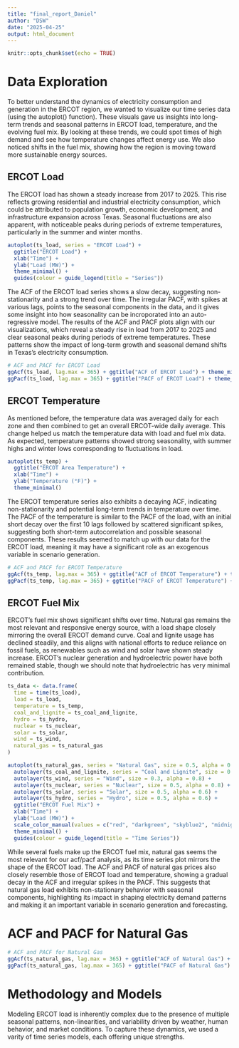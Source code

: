 ```yaml
---
title: "final_report_Daniel"
author: "DSW"
date: "2025-04-25"
output: html_document
---
```


```r
knitr::opts_chunk$set(echo = TRUE)
```
# Data Exploration

To better understand the dynamics of electricity consumption and generation in the ERCOT region, we wanted to visualize our time series data (using the autoplot() function). These visuals gave us insights into long-term trends and seasonal patterns in ERCOT load, temperature, and the evolving fuel mix. By looking at these trends, we could spot times of high demand and see how temperature changes affect energy use. We also noticed shifts in the fuel mix, showing how the region is moving toward more sustainable energy sources.

## ERCOT Load

The ERCOT load has shown a steady increase from 2017 to 2025. This rise reflects growing residential and industrial electricity consumption, which could be attributed to population growth, economic development, and infrastructure expansion across Texas. Seasonal fluctuations are also apparent, with noticeable peaks during periods of extreme temperatures, particularly in the summer and winter months.

```r
autoplot(ts_load, series = "ERCOT Load") +
  ggtitle("ERCOT Load") +
  xlab("Time") +
  ylab("Load (MW)") +
  theme_minimal() +
  guides(colour = guide_legend(title = "Series"))
```

The ACF of the ERCOT load series shows a slow decay, suggesting non-stationarity and a strong trend over time. The irregular PACF, with spikes at various lags, points to the seasonal components in the data, and it gives some insight into how seasonality can be incroporated into an auto-regressive model. The results of the ACF and PACF plots align with our visualizations, which reveal a steady rise in load from 2017 to 2025 and clear seasonal peaks during periods of extreme temperatures. These patterns show the impact of long-term growth and seasonal demand shifts in Texas's electricity consumption.

```r
# ACF and PACF for ERCOT Load
ggAcf(ts_load, lag.max = 365) + ggtitle("ACF of ERCOT Load") + theme_minimal()
ggPacf(ts_load, lag.max = 365) + ggtitle("PACF of ERCOT Load") + theme_minimal()
```

## ERCOT Temperature

As mentioned before, the temperature data was averaged daily for each zone and then combined to get an overall ERCOT-wide daily average. This change helped us match the temperature data with load and fuel mix data. As expected, temperature patterns showed strong seasonality, with summer highs and winter lows corresponding to fluctuations in load. 

```r
autoplot(ts_temp) +
  ggtitle("ERCOT Area Temperature") +
  xlab("Time") +
  ylab("Temperature (°F)") +
  theme_minimal()
```

The ERCOT temperature series also exhibits a decaying ACF, indicating non-stationarity and potential long-term trends in temperature over time. The PACF of the temperature is similar to the PACF of the load, with an initial short decay over the first 10 lags followed by scattered significant spikes, suggesting both short-term autocorrelation and possible seasonal components. These results seemed to match up with our data for the ERCOT load, meaning it may have a significant role as an exogenous variable in scenario generation.


```r
# ACF and PACF for ERCOT Temperature
ggAcf(ts_temp, lag.max = 365) + ggtitle("ACF of ERCOT Temperature") + theme_minimal()
ggPacf(ts_temp, lag.max = 365) + ggtitle("PACF of ERCOT Temperature") + theme_minimal()
```

## ERCOT Fuel Mix

ERCOT’s fuel mix shows significant shifts over time. Natural gas remains the most relevant and responsive energy source, with a load shape closely mirroring the overall ERCOT demand curve. Coal and lignite usage has declined steadily, and this aligns with national efforts to reduce reliance on fossil fuels, as renewables such as wind and solar have shown steady increase. ERCOT's nuclear generation and hydroelectric power have both remained stable, though we should note that hydroelectric has very minimal contribution.

```r
ts_data <- data.frame(
  time = time(ts_load),
  load = ts_load,
  temperature = ts_temp,
  coal_and_lignite = ts_coal_and_lignite,
  hydro = ts_hydro,
  nuclear = ts_nuclear,
  solar = ts_solar,
  wind = ts_wind,
  natural_gas = ts_natural_gas
)

autoplot(ts_natural_gas, series = "Natural Gas", size = 0.5, alpha = 0.6) +
  autolayer(ts_coal_and_lignite, series = "Coal and Lignite", size = 0.5, alpha = 0.8) +
  autolayer(ts_wind, series = "Wind", size = 0.3, alpha = 0.8) +
  autolayer(ts_nuclear, series = "Nuclear", size = 0.5, alpha = 0.8) +
  autolayer(ts_solar, series = "Solar", size = 0.5, alpha = 0.6) +
  autolayer(ts_hydro, series = "Hydro", size = 0.5, alpha = 0.6) +
  ggtitle("ERCOT Fuel Mix") +
  xlab("Time") +
  ylab("Load (MW)") +
  scale_color_manual(values = c("red", "darkgreen", "skyblue2", "midnightblue", "orange", "pink")) + 
  theme_minimal() +
  guides(colour = guide_legend(title = "Time Series"))
```
While several fuels make up the ERCOT fuel mix, natural gas seems the most relevant for our acf/pacf analysis, as its time series plot mirrors the shape of the ERCOT load. The ACF and PACF of natural gas prices also closely resemble those of ERCOT load and temperature, showing a gradual decay in the ACF and irregular spikes in the PACF. This suggests that natural gas load exhibits non-stationary behavior with seasonal components, highlighting its impact in shaping electricity demand patterns and making it an important variable in scenario generation and forecasting.

# ACF and PACF for Natural Gas

```r
# ACF and PACF for Natural Gas
ggAcf(ts_natural_gas, lag.max = 365) + ggtitle("ACF of Natural Gas") + theme_minimal()
ggPacf(ts_natural_gas, lag.max = 365) + ggtitle("PACF of Natural Gas") + theme_minimal()
```

# Methodology and Models

Modeling ERCOT load is inherently complex due to the presence of multiple seasonal patterns, non-linearities, and variability driven by weather, human behavior, and market conditions. To capture these dynamics, we used a varity of time series models, each offering unique strengths.